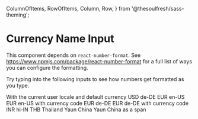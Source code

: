 
  ColumnOfItems,
  RowOfItems,
  Column,
  Row,
} from '@thesoulfresh/sass-theming';


<Meta title="Components/Inputs/Currency Name Input" />

# Currency Name Input

<Description of={CurrencyNameInput} />

This component depends on `react-number-format`. See https://www.npmjs.com/package/react-number-format
for a full list of ways you can configure the formatting.

<Canvas>
  <Story name="Currency Name Input" decorators={[ColumnOfItems]}>
    <p>Try typing into the following inputs to see how numbers
    get formatted as you type.</p>
    <label>With the current user locale and default currency</label>
    <CurrencyNameInput required />
    <label>USD de-DE</label>
    <CurrencyNameInput locale='de-DE' />
    <label>EUR en-US</label>
    <CurrencyNameInput locale='en-US' currency="EUR" />
    <label>EUR en-US with currency code</label>
    <CurrencyNameInput locale='en-US' currency="EUR" currencyDisplay="code" />
    <label>EUR de-DE</label>
    <CurrencyNameInput locale='de-DE' currency="EUR" />
    <label>EUR de-DE with currency code</label>
    <CurrencyNameInput locale='de-DE' currency="EUR" currencyDisplay="code" />
    <label>INR hi-IN</label>
    <CurrencyNameInput locale='hi-IN' currency="INR" />
    <label>THB Thailand</label>
    <CurrencyNameInput locale='th' currency="THB" />
    <label>Yaun China</label>
    <CurrencyNameInput locale="zh-Hans-CN-u-nu-hanidec" currency='CNY' />
    <label>Yaun China as a span</label>
    <CurrencyNameInput text value={2234222} locale="zh-Hans-CN-u-nu-hanidec" currency='CNY' />
  </Story>
</Canvas>

<ArgsTable of={CurrencyNameInput} />

